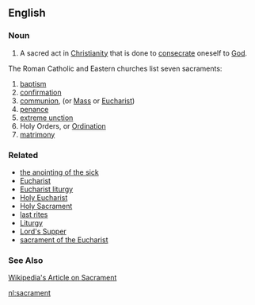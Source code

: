==English==

===Noun===
#A sacred act in [[Christianity]] that is done to [[consecrate]] oneself to [[God]].  

The Roman Catholic and Eastern churches list seven sacraments:
# [[baptism]]
# [[confirmation]]
# [[communion]], (or [[Mass]] or [[Eucharist]]) 
# [[penance]]
# [[extreme unction]]
# Holy Orders, or [[Ordination]]
# [[matrimony]]

===Related===
*[[the anointing of the sick]]
*[[Eucharist]]
*[[Eucharist liturgy]]
*[[Holy Eucharist]]
*[[Holy Sacrament]]
*[[last rites]]
*[[Liturgy]]
*[[Lord's Supper]]
*[[sacrament of the Eucharist]]

===See Also===
[http://en.wikipedia.org/wiki/Sacrament Wikipedia's Article on Sacrament]

[[nl:sacrament]]